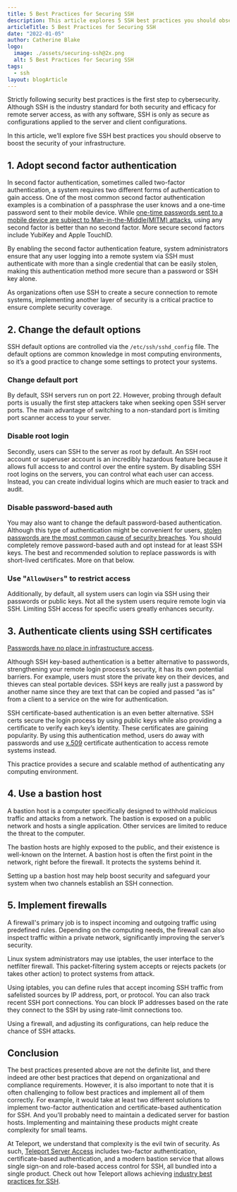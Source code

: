 ```yaml
---
title: 5 Best Practices for Securing SSH
description: This article explores 5 SSH best practices you should observe to boost the security of your infrastructure.
articleTitle: 5 Best Practices for Securing SSH
date: "2022-01-05"
author: Catherine Blake
logo:
  image: ./assets/securing-ssh@2x.png
  alt: 5 Best Practices for Securing SSH
tags:
  - ssh
layout: blogArticle
---
```



Strictly following security best practices is the first step to cybersecurity. Although SSH is the industry standard for both security and efficacy for remote server access, as with any software, SSH is only as secure as configurations applied to the server and client configurations.

In this article, we’ll explore five SSH best practices you should observe to boost the security of your infrastructure.

## 1. Adopt second factor authentication

In second factor authentication, sometimes called two-factor authentication, a system requires two different forms of authentication to gain access. One of the most common second factor authentication examples is a combination of a passphrase the user knows and a one-time password sent to their mobile device. While [one-time passwords sent to a mobile device are subject to Man-in-the-Middle(MITM) attacks](https://goteleport.com/blog/no-passwords/), using any second factor is better than no second factor. More secure second factors include YubiKey and Apple TouchID.

By enabling the second factor authentication feature, system administrators ensure that any user logging into a remote system via SSH must authenticate with more than a single credential that can be easily stolen, making this authentication method more secure than a password or SSH key alone.

As organizations often use SSH to create a secure connection to remote systems, implementing another layer of security is a critical practice to ensure complete security coverage.

## 2. Change the default options

SSH default options are controlled via the `/etc/ssh/sshd_config` file. The default options are common knowledge in most computing environments, so it’s a good practice to change some settings to protect your systems.

### Change default port

By default, SSH servers run on port 22. However, probing through default ports is usually the first step attackers take when seeking open SSH server ports. The main advantage of switching to a non-standard port is limiting port scanner access to your server.

### Disable root login

Secondly, users can SSH to the server as root by default. An SSH root account or superuser account is an incredibly hazardous feature because it allows full access to and control over the entire system. By disabling SSH root logins on the servers, you can control what each user can access. Instead, you can create individual logins which are much easier to track and audit.

### Disable password-based auth

You may also want to change the default password-based authentication. Although this type of authentication might be convenient for users, [stolen passwords are the most common cause of security breaches](https://dis-blog.thalesgroup.com/security/2016/05/10/verizon-dbir-report-63-breaches-exploit-static-passwords/). You should completely remove password-based auth and opt instead for at least SSH keys. The best and recommended solution to replace passwords is with short-lived certificates. More on that below.

### Use "`AllowUsers`" to restrict access

Additionally, by default, all system users can login via SSH using their passwords or public keys. Not all the system users require remote login via SSH. Limiting SSH access for specific users greatly enhances security.

## 3. Authenticate clients using SSH certificates

[Passwords have no place in infrastructure access](https://goteleport.com/blog/no-passwords/).

Although SSH key-based authentication is a better alternative to passwords, strengthening your remote login process’s security, it has its own potential barriers. For example, users must store the private key on their devices, and thieves can steal portable devices. SSH keys are really just a password by another name since they are text that can be copied and passed “as is” from a client to a service on the wire for authentication.

SSH certificate-based authentication is an even better alternative. SSH certs secure the login process by using public keys while also providing a certificate to verify each key’s identity. These certificates are gaining popularity. By using this authentication method, users do away with passwords and use [x.509](https://docs.microsoft.com/en-us/azure/iot-hub/tutorial-x509-certificates) certificate authentication to access remote systems instead.

This practice provides a secure and scalable method of authenticating any computing environment.

## 4. Use a bastion host

A bastion host is a computer specifically designed to withhold malicious traffic and attacks from a network. The bastion is exposed on a public network and hosts a single application. Other services are limited to reduce the threat to the computer.

The bastion hosts are highly exposed to the public, and their existence is well-known on the Internet. A bastion host is often the first point in the network, right before the firewall. It protects the systems behind it.

Setting up a bastion host may help boost security and safeguard your system when two channels establish an SSH connection.

## 5. Implement firewalls

A firewall's primary job is to inspect incoming and outgoing traffic using predefined rules. Depending on the computing needs, the firewall can also inspect traffic within a private network, significantly improving the server’s security.

Linux system administrators may use iptables, the user interface to the netfilter firewall. This packet-filtering system accepts or rejects packets (or takes other action) to protect systems from attack.

Using iptables, you can define rules that accept incoming SSH traffic from safelisted sources by IP address, port, or protocol. You can also track recent SSH port connections. You can block IP addresses based on the rate they connect to the SSH by using rate-limit connections too.

Using a firewall, and adjusting its configurations, can help reduce the chance of SSH attacks.

<EmailSubscribeViolet />

## Conclusion

The best practices presented above are not the definite list, and there indeed are other best practices that depend on organizational and compliance requirements. However, it is also important to note that it is often challenging to follow best practices and implement all of them correctly. For example, it would take at least two different solutions to implement two-factor authentication and certificate-based authentication for SSH. And you'll probably need to maintain a dedicated server for
bastion hosts. Implementing and maintaining these products might create complexity for small teams.

At Teleport, we understand that complexity is the evil twin of security. As such, [Teleport Server Access](https://goteleport.com/ssh-server-access/) includes two-factor authentication, certificate-based authentication, and a modern bastion service that allows single sign-on and role-based access control for SSH, all bundled into a single product. Check out how Teleport allows achieving [industry best practices for SSH](https://goteleport.com/resources/videos/ssh-industry-best-practice/).
